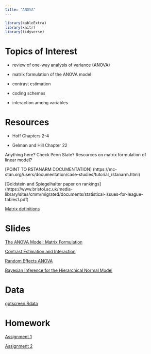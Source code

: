 ```yaml
---
title: "ANOVA"
---
```


```r
library(kableExtra)
library(knitr)
library(tidyverse)
```


# Topics of Interest

- review of one-way analysis of variance (ANOVA)

- matrix formulation of the ANOVA model

- contrast estimation

- coding schemes

- interaction among variables


# Resources

- Hoff Chapters 2-4

- Gelman and Hill Chapter 22

Anything here?  Check Penn State?  Resources on matrix formulation of linear model?

[POINT TO RSTANARM DOCUMENTATION]
(https://mc-stan.org/users/documentation/case-studies/tutorial_rstanarm.html)

[Goldstein and Spiegelhalter paper on rankings] (https://www.bristol.ac.uk/media-library/sites/cmm/migrated/documents/statistical-issues-for-league-tables1.pdf)

[Matrix definitions](https://onlinecourses.science.psu.edu/statprogram/reviews/matrix-algebra/definitions)


# Slides


[The ANOVA Model: Matrix Formulation](decks/anova_01_deck.html)

[Contrast Estimation and Interaction](decks/anova_02_deck.html)

[Random Effects ANOVA](decks/anova_03_deck.html)

[Bayesian Inference for the Hierarchical Normal Model](decks/anova_04_deck.html)


# Data

[gotscreen.Rdata](~/Documents/TEACHING/STA410_610/DATA/gotscreen.RData)

# Homework

[Assignment 1](decks/homework/hw1.html)

[Assignment 2](decks/homework/hw2.html)



